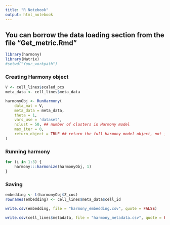 ---
title: "R Notebook"
output: html_notebook
---

## You can borrow the data loading section from the file "Get_metric.Rmd"

```{r}
library(harmony)
library(Matrix)
#setwd("Your_workpath")
```


### Creating Harmony object
```{r}
V <- cell_lines$scaled_pcs
meta_data <- cell_lines$meta_data

harmonyObj <- RunHarmony(
    data_mat = V, 
    meta_data = meta_data, 
    theta = 1, 
    vars_use = 'dataset', 
    nclust = 50, ## number of clusters in Harmony model
    max_iter = 0,
    return_object = TRUE ## return the full Harmony model object, not just the corrected PCA matrix
)
```


### Running harmony
```{r}
for (i in 1:3) {
    harmony:::harmonize(harmonyObj, 1)
}
```


### Saving
```{r}
embedding <- t(harmonyObj$Z_cos)
rownames(embedding) <- cell_lines$meta_data$cell_id

write.csv(embedding, file = "harmony_embedding.csv", quote = FALSE)

write.csv(cell_lines$metadata, file = "harmony_metadata.csv", quote = FALSE, row.names = TRUE)

```


